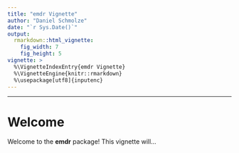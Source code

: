```yaml
---
title: "emdr Vignette"
author: "Daniel Schmolze"
date: "`r Sys.Date()`"
output: 
  rmarkdown::html_vignette:
    fig_width: 7
    fig_height: 5
vignette: >
  %\VignetteIndexEntry{emdr Vignette}
  %\VignetteEngine{knitr::rmarkdown}
  %\usepackage[utf8]{inputenc}
---
```

---
# Welcome

Welcome to the **emdr** package! This vignette will...


